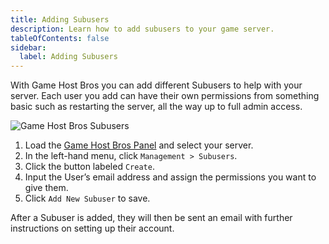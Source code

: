 ```yaml
---
title: Adding Subusers
description: Learn how to add subusers to your game server.
tableOfContents: false
sidebar:
  label: Adding Subusers
---
```


With Game Host Bros you can add different Subusers to help with your server. Each user you add can have their own permissions from something basic such as restarting the server, all the way up to full admin access.

![Game Host Bros Subusers](../../../assets/guide-images/subusers.png)
<Steps>
1. Load the [Game Host Bros Panel](https://panel.gamehostbros.com/) and select your server.
2. In the left-hand menu, click `Management > Subusers`.
3. Click the button labeled `Create`.
4. Input the User’s email address and assign the permissions you want to give them.
5. Click `Add New Subuser` to save.
</Steps>

After a Subuser is added, they will then be sent an email with further instructions on setting up their account.